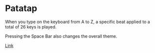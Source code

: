 
<BackTop />

# Patatap

When you type on the keyboard from A to Z, a specific beat applied to a total of 26 keys is played.

Pressing the Space Bar also changes the overall theme.

[Link](https://patatap.com/)

<Comment />

